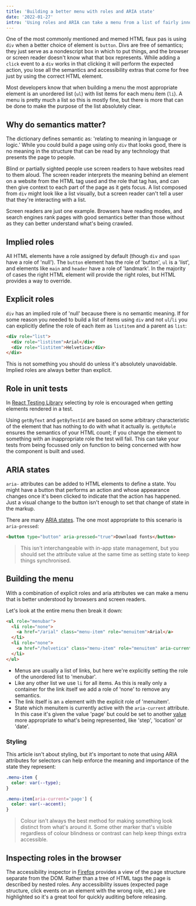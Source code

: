 ```yaml
---
title: 'Building a better menu with roles and ARIA state'
date: '2022-01-27'
intro: 'Using roles and ARIA can take a menu from a list of fairly innocuous items to something that is semantically very clearly a menu.'
---
```


One of the most commonly mentioned and memed HTML faux pas is using `div` when a better choice of element is `button`. Divs are free of semantics; they just serve as a nondescript box in which to put things, and the browser or screen reader doesn't know what that box represents. While adding a `click` event to a `div` works in that clicking it will perform the expected action, you lose all the semantics and accessibility extras that come for free just by using the correct HTML element.

Most developers know that when building a menu the most appropriate element is an unordered list (`ul`) with list items for each menu item (`li`). A menu is pretty much a list so this is mostly fine, but there is more that can be done to make the purpose of the list absolutely clear.

## Why do semantics matter?

The dictionary defines semantic as: 'relating to meaning in language or logic.' While you could build a page using only `div` that looks good, there is no meaning in the structure that can be read by any technology that presents the page to people.

Blind or partially sighted people use screen readers to have websites read to them aloud. The screen reader interprets the meaning behind an element on a website from the HTML tag used and the role that tag has, and can then give context to each part of the page as it gets focus. A list composed from `div` might look like a list visually, but a screen reader can't tell a user that they're interacting with a list.

Screen readers are just one example. Browsers have reading modes, and search engines rank pages with good semantics better than those without as they can better understand what's being crawled.

## Implied roles

All HTML elements have a role assigned by default (though `div` and `span` have a role of 'null'). The `button` element has the role of 'button', `ul` is a 'list', and elements like `main` and `header` have a role of 'landmark'. In the majority of cases the right HTML element will provide the right roles, but HTML provides a way to override.

## Explicit roles

`div` has an implied role of 'null' because there is no semantic meaning. If for some reason you needed to build a list of items using `div` and not `ul`/`li` you can explicitly define the role of each item as `listitem` and a parent as `list`:

```HTML
<div role="list">
  <div role="listitem">Arial</div>
  <div role="listitem">Helvetica</div>
</div>
```

This is not something you should do unless it's absolutely unavoidable. Implied roles are always better than explicit.

## Role in unit tests

In [React Testing Library](https://testing-library.com/docs/dom-testing-library/cheatsheet/#queries) selecting by role is encouraged when getting elements rendered in a test.

Using `getByText` and `getByTestId` are based on some arbitrary characteristic of the element that has nothing to do with what it actually is. `getByRole` ensures the semantics of your HTML count; if you change the element to something with an inappropriate role the test will fail. This can take your tests from being focussed only on function to being concerned with how the component is built and used.

## ARIA states

`aria-` attributes can be added to HTML elements to define a state. You might have a button that performs an action and whose appearance changes once it's been clicked to indicate that the action has happened. Just a visual change to the button isn't enough to set that change of state in the markup.

There are many [ARIA states](https://developer.mozilla.org/en-US/docs/Web/Accessibility/ARIA/Attributes). The one most appropriate to this scenario is `aria-pressed`:

```HTML
<button type="button" aria-pressed="true">Download fonts</button>
```

> This isn't interchangeable with in-app state management, but you should set the attribute value at the same time as setting state to keep things synchronised.

## Building the menu

With a combination of explicit roles and aria attributes we can make a menu that is better understood by browsers and screen readers.

Let's look at the entire menu then break it down:

```HTML
<ul role="menubar">
  <li role="none">
    <a href="/arial" class="menu-item" role="menuitem">Arial</a>
  </li>
  <li role="none">
    <a href="/helvetica" class="menu-item" role="menuitem" aria-current="page">Helvetica</a>
  </li>
</ul>
```

- Menus are usually a list of links, but here we're explicitly setting the role of the unordered list to 'menubar'.
- Like any other list we use `li` for all items. As this is really only a container for the link itself we add a role of 'none' to remove any semantics.
- The link itself is an `a` element with the explicit role of 'menuitem'.
- State which menuitem is currently active with the `aria-current` attribute. In this case it's given the value 'page' but could be set to another [value](https://developer.mozilla.org/en-US/docs/Web/Accessibility/ARIA/Attributes/aria-current) more appropriate to what's being represented, like 'step', 'location' or 'date'.

### Styling

This article isn't about styling, but it's important to note that using ARIA attributes for selectors can help enforce the meaning and importance of the state they represent:

```css
.menu-item {
  color: var(--type);
}

.menu-item[aria-current='page'] {
  color: var(--accent);
}
```

> Colour isn't always the best method for making something look distinct from what's around it. Some other marker that's visible regardless of colour blindness or contrast can help keep things extra accessible.

## Inspecting roles in the browser

The accessibility inspector in [Firefox](https://developer.mozilla.org/en-US/docs/Tools/Accessibility_inspector) provides a view of the page structure separate from the DOM. Rather than a tree of HTML tags the page is described by nested roles. Any accessibility issues (expected page structure, click events on an element with the wrong role, etc.) are highlighted so it's a great tool for quickly auditing before releasing.
